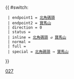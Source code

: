 {{ #switch: {{{format|}}}
  | endpoint1 = [[北角碼頭公共運輸交匯處|北角碼頭]]
  | endpoint2 = [[寶馬山公共運輸交匯處|寶馬山]]
  | direction = 0
  | status = 
  | inline = [[北角碼頭公共運輸交匯處|北角碼頭]] ↺ [[寶馬山公共運輸交匯處|寶馬山]]
  | normal =
  | full =
  | special = [[北角碼頭公共運輸交匯處|北角碼頭]] → [[寶馬山公共運輸交匯處|寶馬山]]
}}<noinclude>[[Category:新巴路線模板|027]]</noinclude>